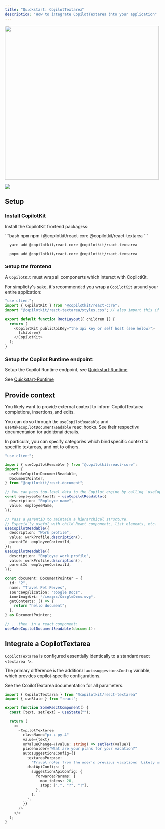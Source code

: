 ```yaml
---
title: "Quickstart: CopilotTextarea"
description: "How to integrate CopilotTextarea into your application"
---
```


<img src="/images/CopilotTextarea/CopilotTextarea.gif" width="500" />

<img
  referrerPolicy="no-referrer-when-downgrade"
  src="https://static.scarf.sh/a.png?x-pxid=ffc9f65d-0186-4575-b065-61d62ea9d7d3"
/>

## Setup

### Install CopilotKit

Install the CopilotKit frontend packagess:

<CodeGroup>
```bash npm 
  npm i @copilotkit/react-core @copilotkit/react-textarea 
```

```bash yarn
  yarn add @copilotkit/react-core @copilotkit/react-textarea
```

```bash pnpm
  pnpm add @copilotkit/react-core @copilotkit/react-textarea
```

</CodeGroup>

### Setup the frontend

A `CopilotKit` must wrap all components which interact with CopilotKit.

For simplicity's sake, it's recommended you wrap a `CopilotKit` around your entire application:

```ts
"use client";
import { CopilotKit } from "@copilotkit/react-core";
import "@copilotkit/react-textarea/styles.css"; // also import this if you want to use the CopilotTextarea component

export default function RootLayout({ children }) {
  return (
    <CopilotKit publicApiKey="the api key or self host (see below)">
      {children}
    </CopilotKit>
  );
}
```

### Setup the Copilot Runtime endpoint:

Setup the Copilot Runtime endpoint, see [Quickstart-Runtime](/getting-started/quickstart-runtime)

See [Quickstart-Runtime](/getting-started/quickstart-runtime)

## Provide context

You likely want to provide external context to inform CopilotTextarea completions, insertions, and edits.

You can do so through the `useCopilotReadable` and `useMakeCopilotDocumentReadable` react hooks.
See their respective documentation for additional details.

In particular, you can specify categories which bind specific context to specific textareas, and not to others.

```ts
"use client";

import { useCopilotReadable } from "@copilotkit/react-core";
import {
  useMakeCopilotDocumentReadable,
  DocumentPointer,
} from "@copilotkit/react-document";

// You can pass top-level data to the Copilot engine by calling `useCopilotReadable`.
const employeeContextId = useCopilotReadable({
  description: "Employee name",
  value: employeeName,
});

// Pass a parentID to maintain a hierarchical structure.
// Especially useful with child React components, list elements, etc.
useCopilotReadable({
  description: "Work profile",
  value: workProfile.description(),
  parentId: employeeContextId,
});
useCopilotReadable({
  description: "Employee work profile",
  value: workProfile.description(),
  parentId: employeeContextId,
});

const document: DocumentPointer = {
  id: "2",
  name: "Travel Pet Peeves",
  sourceApplication: "Google Docs",
  iconImageUri: "/images/GoogleDocs.svg",
  getContents: () => {
    return "hello document";
  },
} as DocumentPointer;

// ...then, in a react component:
useMakeCopilotDocumentReadable(document);
```

## Integrate a CopilotTextarea

`CopilotTextarea` is configured essentially identically to a standard react `<textarea />`.

The primary difference is the additional `autosuggestionsConfig` variable, which provides copilot-specific configurations.

See the CopilotTextarea documentation for all parameters.

```ts
import { CopilotTextarea } from "@copilotkit/react-textarea";
import { useState } from "react";

export function SomeReactComponent() {
  const [text, setText] = useState("");

  return (
    <>
      <CopilotTextarea
        className="px-4 py-4"
        value={text}
        onValueChange={(value: string) => setText(value)}
        placeholder="What are your plans for your vacation?"
        autosuggestionsConfig={{
          textareaPurpose:
            "Travel notes from the user's previous vacations. Likely written in a colloquial style, but adjust as needed.",
          chatApiConfigs: {
            suggestionsApiConfig: {
              forwardedParams: {
                max_tokens: 20,
                stop: [".", "?", "!"],
              },
            },
          },
        }}
      />
    </>
  );
}
```
